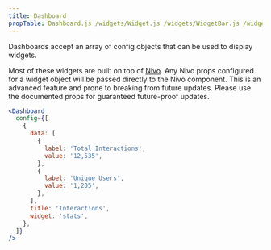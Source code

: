 ```yaml
---
title: Dashboard
propTable: Dashboard.js /widgets/Widget.js /widgets/WidgetBar.js /widgets/WidgetGeoMap.js /widgets/WidgetHeatMap.js /widgets/WidgetLine.js /widgets/WidgetPie.js /widgets/WidgetStats.js
---
```


Dashboards accept an array of config objects that can be used to display widgets.

Most of these widgets are built on top of [Nivo](https://nivo.rocks/). Any Nivo props configured for a widget object will be passed directly to the Nivo component. This is an advanced feature and prone to breaking from future updates. Please use the documented props for guaranteed future-proof updates.

```jsx
<Dashboard
  config={[
    {
      data: [
        {
          label: 'Total Interactions',
          value: '12,535',
        },
        {
          label: 'Unique Users',
          value: '1,205',
        },
      ],
      title: 'Interactions',
      widget: 'stats',
    },
  ]}
/>
```
